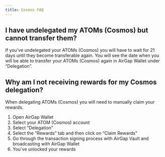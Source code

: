 ```yaml
---
title: Cosmos FAQ
---
```


## I have undelegated my ATOMs (Cosmos) but cannot transfer them?

If you've undelegated your ATOMs (Cosmos) you will have to wait for 21 days until they become transferable again. You will see the date when you will be able to transfer your ATOMs (Cosmos) again in AirGap Wallet under “Delegation”.

## Why am I not receiving rewards for my Cosmos delegation?

When delegating ATOMs (Cosmos) you will need to manually claim your rewards.

1. Open AirGap Wallet
2. Select your ATOM (Cosmos) account
3. Select “Delegation”
4. Select the “Rewards” tab and then click on “Claim Rewards”
5. Go through the transaction signing process with AirGap Vault and broadcasting with AirGap Wallet
6. You've unlocked your rewards
